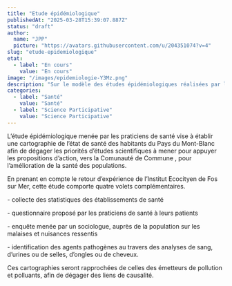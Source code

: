 ```yaml
---
title: "Etude épidémiologique"
publishedAt: "2025-03-28T15:39:07.887Z"
status: "draft"
author:
  name: "JPP"
  picture: "https://avatars.githubusercontent.com/u/204351074?v=4"
slug: "etude-epidemiologique"
etat:
  - label: "En cours"
    value: "En cours"
image: "/images/epidemiologie-Y3Mz.png"
description: "Sur le modèle des études épidémiologiques réalisées par l’Institut Ecocitoyen de Fos sur Mer, le collège des praticiens de santé mène une démarche en quatre volets permettant d’établir les liens entre les pollutions et l’impact sur la santé humaine.\nCette étude nécessite la participation des habitants du Pays du Mont-Blanc.\n"
categories:
  - label: "Santé"
    value: "Santé"
  - label: "Science Participative"
    value: "Science Participative"
---
```


L’étude épidémiologique menée par les praticiens de santé vise à établir une cartographie de l’état de santé des habitants du Pays du Mont-Blanc afin de dégager les priorités d’études scientifiques à mener pour appuyer les propositions d’action, vers la Comunauté de Commune , pour l’amélioration de la santé des populations.

En prenant en compte le retour d’expérience de l’Institut Ecocityen de Fos sur Mer, cette étude comporte quatre volets complémentaires.

\- collecte des statistiques des établissements de santé

\- questionnaire proposé par les praticiens de santé à leurs patients

\- enquête menée par un sociologue, auprès de la population sur les malaises et nuisances ressentis

\- identification des agents pathogènes au travers des analyses de sang, d’urines ou de selles, d’ongles ou de cheveux.

Ces cartographies seront rapprochées de celles des émetteurs de pollution et polluants, afin de dégager des liens de causalité.